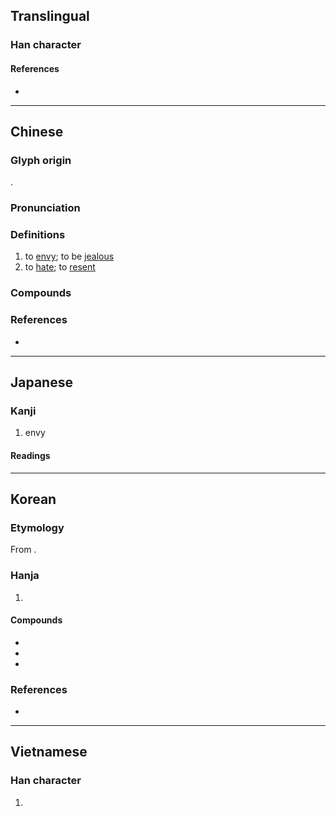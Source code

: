 {{character info}}
==Translingual==

===Han character===
{{Han char|rn=38|rad=女|as=10|sn=13|four=40434|canj=VKOK|ids=⿰女疾}}

====References====
* {{Han ref|kx=0269.020|dkj=06611|dj=0536.150|hdz=21073.010|uh=5AC9|ud=23241|bh=B6FA|bd=46842}}

----

==Chinese==
{{zh-forms}}

===Glyph origin===
{{Han etym}}
{{Han compound|女|疾|ls=psc|c1=s|c2=p}}.

===Pronunciation===
{{zh-pron
|m=jí
|c=zat6,zaat6
|mn=chi̍t/tw,xm:che̍k
|mn_note=chi̍t - literary; che̍k - vernacular
|mc=y
|oc=y
|cat=v
}}

===Definitions===
{{zh-hanzi}}

# to [[envy]]; to be [[jealous]]
# to [[hate]]; to [[resent]]

===Compounds===
{{zh-der|嫉惡若仇|嫉恨|妒嫉|忿世嫉俗|媢嫉|妒賢嫉能|嫉賢|嫉惡如仇|嫉惡好善|嫉妒|好善嫉惡|嫉賢妒能|忿世嫉邪|嫉惡|憤世嫉邪|深惡痛嫉|憤世嫉俗|矜名嫉能|憤嫉}}

===References===
* {{R:yue:mfccd}}

----

==Japanese==

===Kanji===
{{ja-kanji|grade=|rs=女10}}

# envy

====Readings====
{{ja-readings
|on=しつ
|kun=ねた-む, そね-む, にく-む
}}

----

==Korean==

===Etymology===
From {{der|ko|ltc|-}} {{ltc-l|嫉|id=2}}.

===Hanja===
{{ko-hanja-search}}
{{ko-hanja|미워하다|미워할|질}}

# {{hanja form of|질|[[jealousy]]}}

====Compounds====
{{der-top3|Compounds}}
* {{ko-l|질투|嫉妬}}
* {{ko-l|질시|嫉視}}
* {{ko-l|모질|媢嫉}}
{{der-bottom}}

===References===
* {{R:hanjadoc|2364}}

----

==Vietnamese==

===Han character===
{{vi-readings|reading=tật|rs=女10}}

# {{rfdef|vi|sort=女10}}